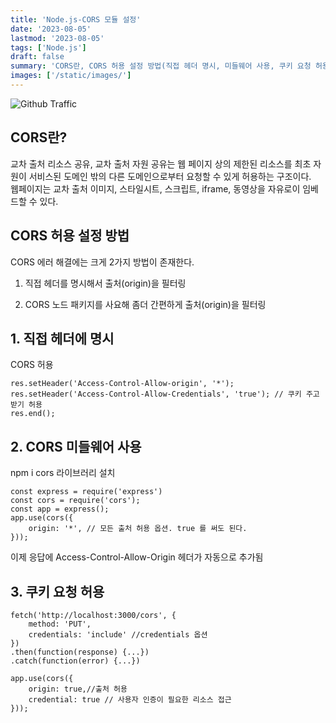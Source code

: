 ```yaml
---
title: 'Node.js-CORS 모듈 설정'
date: '2023-08-05'
lastmod: '2023-08-05'
tags: ['Node.js']
draft: false
summary: 'CORS란, CORS 허용 설정 방법(직접 헤더 명시, 미들웨어 사용, 쿠키 요청 허용)'
images: ['/static/images/']
---
```


![Github Traffic](/static/images/nodejs/nodejs.png)

<TOCInline toc={props.toc} exclude="Introduction" />

## CORS란?

교차 출처 리소스 공유, 교차 출처 자원 공유는 웹 페이지 상의 제한된 리소스를 최초 자원이 서비스된 도메인 밖의 다른 도메인으로부터 요청할 수 있게 허용하는 구조이다.<br/>
웹페이지는 교차 출처 이미지, 스타일시트, 스크립트, iframe, 동영상을 자유로이 임베드할 수 있다.

## CORS 허용 설정 방법

CORS 에러 해결에는 크게 2가지 방법이 존재한다.

1. 직접 헤더를 명시해서 출처(origin)을 필터링

2. CORS 노드 패키지를 사요해 좀더 간편하게 출처(origin)을 필터링

## 1. 직접 헤더에 명시

CORS 허용

```
res.setHeader('Access-Control-Allow-origin', '*');
res.setHeader('Access-Control-Allow-Credentials', 'true'); // 쿠키 주고받기 허용
res.end();
```

## 2. CORS 미들웨어 사용

npm i cors 라이브러리 설치

```
const express = require('express')
const cors = require('cors');
const app = express();
app.use(cors({
    origin: '*', // 모든 출처 허용 옵션. true 를 써도 된다.
}));
```

이제 응답에 Access-Control-Allow-Origin 헤더가 자동으로 추가됨

## 3. 쿠키 요청 허용

```
fetch('http://localhost:3000/cors', {
	method: 'PUT',
    credentials: 'include' //credentials 옵션
})
.then(function(response) {...})
.catch(function(error) {...})
```

```
app.use(cors({
	origin: true,//출처 허용
    credential: true // 사용자 인증이 필요한 리소스 접근
}));
```
